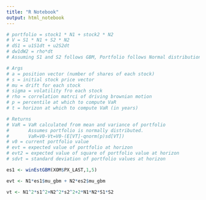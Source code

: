 ```yaml
---
title: "R Notebook"
output: html_notebook
---
```


```r
# portfolio = stock1 * N1 + stock2 * N2
# V = S1 * N1 + S2 * N2
# dS1 = u1S1dt + u2S2dt
# dw1dW2 = rho*dt
# Assuming S1 and S2 follows GBM, Portfolio follows Normal distribution

# Args
# a = position vector (number of shares of each stock)
# s = initial stock price vector
# mu = drift for each stock
# sigma = volatility fro each stock
# rho = correlation matrci of driving brownian motion
# p = percentile at which to compute VaR
# t = horizon at which to compute VaR (in years)

# Returns
# VaR = VaR calculated from mean and variance of portfolio
#       Assumes portfolio is normally distributed.
#       VaR=V0-Vt=V0-(E[VT]-qnorm(p)sd[VT])
# v0 = current portfolio value
# evt = expected value of portfolio at horizon
# evt2 = expected value of square of portfolio value at horizon
# sdvt = standard deviation of portfolio values at horizon

es1 <- winEstGBM(XOM$PX_LAST,1,5)

evt <- N1*es1$mu_gbm + N2*es2$mu_gbm

vt <- N1^2*s1^2+N2^2*s2^2+2*N1*N2*S1*S2




```

